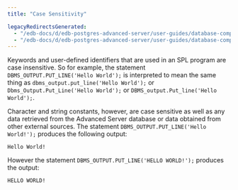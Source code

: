 ```yaml
---
title: "Case Sensitivity"

legacyRedirectsGenerated:
  - "/edb-docs/d/edb-postgres-advanced-server/user-guides/database-compatibility-stored-procedural-language-guide/13/case_sensitivity.html"
  - "/edb-docs/d/edb-postgres-advanced-server/user-guides/database-compatibility-stored-procedural-language-guide/latest/case_sensitivity.html"
---
```


<div id="case_sensitivity" class="registered_link"></div>

Keywords and user-defined identifiers that are used in an SPL program are case insensitive. So for example, the statement `DBMS_OUTPUT.PUT_LINE('Hello World');` is interpreted to mean the same thing as `dbms_output.put_line('Hello World');` or `Dbms_Output.Put_Line('Hello World');` or `DBMS_output.Put_line('Hello World');`.

Character and string constants, however, are case sensitive as well as any data retrieved from the Advanced Server database or data obtained from other external sources. The statement `DBMS_OUTPUT.PUT_LINE('Hello World!');` produces the following output:

```text
Hello World!
```

However the statement `DBMS_OUTPUT.PUT_LINE('HELLO WORLD!');` produces the output:

```text
HELLO WORLD!
```
